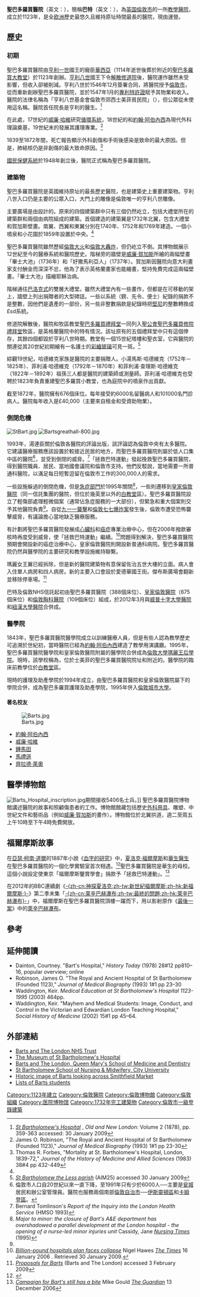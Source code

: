 {{NoteTA
|1=zh-cn:神探夏洛克;zh-tw:新世紀福爾摩斯;zh-hk:新福爾摩斯;
}}
{{Infobox hospital
| Name = 聖巴多羅買醫院<br/>{{lang|en|St Bartholomew's Hospital}}
| Org/Group = {{le|巴特醫療NHS信託|Barts Health NHS Trust|巴特醫療 NHS 信託}}
| Image = Barts-main-entrance.jpg
| Caption = 1702年建成的醫院正門“亨利八世門”，門上的雕像是倫敦唯一的[[亨利八世|亨利八世]]（1509–1547年間的[[英格兰国王|英格兰国王]]）雕像
| Logo =
| location = [[英格兰|英格兰]][[伦敦|伦敦]][[史密斯菲爾德_(倫敦)|史密斯菲爾德]]
| coordinates = {{coord|51.5175|-0.1001|type:landmark|display=inline, title}}
| HealthCare = [[国民保健署_(英格兰)|国民保健署]]
| Type = [[教學醫院|教學醫院]]
| Speciality = <!-- if devoted to a speciality, i.e. not if has broad spectrum of specialities -->
| Standards = <!-- optional if no national standards -->
| Emergency = 無
| Affiliation = {{le|巴特和倫敦醫學及牙科學校|Barts and The London School of Medicine and Dentistry}}
| Beds = 387<ref>{{cite web |title=Number of beds |url=https://www.whatdotheyknow.com/request/number_of_beds#incoming-1277109 |website=''WhatDoTheyKnow'' |access-date=2019-02-13 |archive-date=2021-12-04 |archive-url=https://web.archive.org/web/20211204141643/https://www.whatdotheyknow.com/request/number_of_beds#incoming-1277109 |dead-url=no }}</ref>
| Founded = {{Start date and age|1123}}
| Closed = <!-- optional -->
| Website = {{Official URL}}
| Wiki-Links = <!-- optional -->
| map_type = United Kingdom London City of London
| map_caption = 聖巴多羅買醫院在倫敦的位置
| mapframe-zoom = 14
| mapframe-stroke-colour = #5555ff
| mapframe-stroke-width = 3
| mapframe-shape-fill = #00ffff
| mapframe-shape-fill-opacity= 0.1
}}

'''聖巴多羅買醫院'''（英文：{{lang|en|St Bartholomew's Hospital}}），簡稱'''巴特'''（英文：{{lang|en|Barts}}），為[[英国|英国]][[倫敦市|倫敦市]]的一所[[教學醫院|教學醫院]]，成立於1123年，是全[[欧洲|欧洲]]歷史最悠久且維持原址時間最長的醫院，現由{{le|巴特醫療NHS信託|Barts Health NHS Trust|巴特醫療 NHS 信託}}運營。

==歷史==

===初期===
聖巴多羅買醫院由[[亨利一世_(英格蘭)|亨利一世]]國王的寵臣[[華西亞|華西亞]]（1114年逝世後葬於附近的[[聖巴多羅買大教堂|聖巴多羅買大教堂]]）於1123年創辦。[[亨利八世_(英格蘭)|亨利八世]]國王下令[[解散修道院|解散修道院]]後，醫院運作雖然未受影響，但收入卻被削減。亨利八世於1546年12月簽署合同，將醫院授予[[倫敦市|倫敦市]]，從而重新創辦聖巴多羅買醫院，並於1547年1月的[[專利特許證|專利特許證]]賦予其物業和收入。醫院的法律名稱為「亨利八世基金會倫敦市郊西士美菲貧民院」（{{lang|en|House of the Poore in West Smithfield in the suburbs of the City of London of Henry VIII's Foundation}}），但公眾從未使用這名稱。醫院首任院長是亨利的醫生{{link-en|湯馬斯·韋加利|Thomas Vicary}}。<ref name=Brit>[http://www.british-history.ac.uk/report.aspx?compid=45108 ''St Bartholomew's Hospital''] {{Wayback|url=http://www.british-history.ac.uk/report.aspx?compid=45108 |date=20141207195805 }}, ''Old and New London'': Volume 2 (1878), pp. 359-363 accessed: 30 January 2009</ref>

在此處，17世紀的[[威廉·哈維|威廉·哈維]]研究[[循環系統|循環系統]]，18世紀的{{link-en|佩西瓦·樸特|Percivall Pott}}和[[約翰·阿伯內西|約翰·阿伯內西]]為現代外科理論奠基，19世紀末的{{link-en|貝德福·芬維克夫人|Ethel Gordon Fenwick}}發展其護理專業。<ref>James O. Robinson, "The Royal and Ancient Hospital of St Bartholomew (Founded 1123)," ''Journal of Medical Biography'' (1993) 1#1 pp 23-30</ref>

1839至1872年間，死亡報告顯示外科創傷和手術後感染是致命的最大原因。但是，肺結核仍是非創傷的最大致命原因。<ref>Thomas R. Forbes, "Mortality at St. Bartholomew's Hospital, London, 1839-72," ''Journal of the History of Medicine and Allied Sciences'' (1983) 38#4 pp 432-449</ref>

[[國民保健系統|國民保健系統]]於1948年創立後，醫院正式稱為聖巴多羅買醫院。

===建築物===
聖巴多羅買醫院是英國維持原址的最長歷史醫院，也是建築史上重要建築物。亨利八世入口仍是主要的公眾入口，大門上的雕像是倫敦唯一的亨利八世雕像。

主要廣場是由{{link-en|詹姆斯·傑布斯|James Gibbs}}設計的。原來的四個建築群中只有三個仍然屹立，包括大禮堂所在的建築群和兩個由病院組成的建築。首個建造的建築翼是1732年北翼，包含大禮堂和賀加斯壁畫。南翼、西翼和東翼分別在1740年、1752年和1769年建造。一個小噴泉和小花園於1859年設置於中央。<ref name=Brit/>

聖巴多羅買醫院雖然歷經[[倫敦大火|倫敦大火]]和[[倫敦大轟炸|倫敦大轟炸]]，但仍屹立不倒。其博物館展示12世紀至今的醫療系統和醫院歷史。階梯旁的牆壁是[[威廉·賀加斯|威廉·賀加斯]]所繪的兩幅壁畫「畢士大池」（1736年）和「好撒馬利亞人」（1737年）。賀加斯因醫院向意大利畫家支付酬金而深深不忿，他為了表示英格蘭畫家也能繪畫，堅持免費完成這兩幅壁畫。「畢士大池」描繪耶穌治病。

階梯通往[[巴洛克式|巴洛克式]]的雙層大禮堂。雖然大禮堂內有一些畫作，但都是在可移動的架上，牆壁上列出捐贈者的大型碑誌。一些以{{link-en|卡洛林帝國貨幣系統|£sd|£sd}}系統（鎊、先令、便士）紀錄的捐款不是整數，因他們是遺產的一部份，另一些非整數捐款是紀錄時把[[堅尼_(英國貨幣)|堅尼]]的整數轉換成£sd系統。

修道院解散後，醫院和牧區教堂[[聖巴多羅買禮拜堂|聖巴多羅買禮拜堂]]一同列入[[英格蘭聖公會|聖公會]][[聖巴多羅買修院禮拜堂|聖巴多羅買修院禮拜堂]]牧區，是英格蘭醫院中的特有情況。該址原有的五個禮拜堂中只有這個倖存，其餘四個都毀於亨利八世時期。教堂有一個15世紀塔樓和聖衣室，它與醫院的關連從其20世紀初期繪有一名護士的[[彩繪玻璃|彩繪玻璃]]可見一斑。<ref>[http://www.aim25.ac.uk/cats/51/5163.htm ''St Bartholomew the Less parish''] {{Wayback|url=http://www.aim25.ac.uk/cats/51/5163.htm |date=20160303191749 }} (AIM25) accessed 30 January 2009</ref>

綜觀19世紀，哈德維克家族是醫院的主要捐贈人。小湯馬斯·哈德維克（1752年－1825年）、菲利浦·哈德維克（1792年－1870年）和菲利浦·查理斯·哈德維克（1822年－1892年）祖孫三人都是醫院的建築師或測量師。菲利浦·哈德維克也受聘於1823年負責重建聖巴多羅買小教堂，也為庭院中的噴泉作出貢獻。

截至1872年，醫院擁有676個床位。每年接受約6000名留醫病人和101000名門診病人。醫院每年收入是£40,000（主要來自租金和受資助物業）。

===倒閉危機===
[[Image:StBart.jpg|thumb]]
[[Image:Bartsgreathall-800.jpg|thumb]]

1993年，湯連臣關於倫敦各醫院的評論出版，該評論認為倫敦中央有太多醫院。它建議醫療服務應該設置於較接近民居的地方，而聖巴多羅買醫院則屬於低人口集中區的醫院<ref>倫敦市人口自20世紀以來一直下降，至1991年只有少於6000人──主要是[[瓮城|瓮城]]居民和辦公室管理員。醫院也服務兩個南部[[倫敦自治市|倫敦自治市]]──[[伊斯靈頓區|伊斯靈頓區]]和[[卡姆登區|卡姆登區]]。</ref>，並受到倒閉的威脅。<ref>Bernard Tomlinson's ''Report of the Inquiry into the London Health Service'' (HMSO 1993)</ref>「拯救巴特運動」發起挽救聖巴多羅買醫院，得到醫院職員、居民、當地國會議院和倫敦市支持。他們反駁說，當地需要一所普通科醫院，以滿足每日短暫逗留在倫敦市工作的300,000人的需求。

一些設施躲過的倒閉危機，但是[[急症室|急症部門]]於1995年關閉<ref name=nurse>''Major to minor: the closure of Bart's A&E department has overshadowed a parallel development at the London hospital - the opening of a nurse-led minor injuries unit'' Cassidy, Jane ''[[Nursing_Times|Nursing Times]]'' (1995)</ref>，一些則遷移到[[皇家倫敦醫院|皇家倫敦醫院]]（同一信託集團的醫院，但位於幾英里以外的[[白教堂|白教堂]]區）。聖巴多羅買醫院設立了輕傷部處理輕微個案（通常佔急症服務的一大部份），但緊急和重大個案則交予其他醫院負責<ref name=nurse/>。自從[[九一一襲擊|九一一襲擊]]和[[倫敦七七爆炸案|倫敦七七爆炸案]]發生後，倫敦市遭受恐怖襲擊威脅，有議論擔心當地缺乏醫療服務。

有計劃將聖巴多羅買醫院發展成[[心臟科|心臟科]]和[[癌症|癌症]]專業治療中心，但在2006年{{link-en|民間融資提案制度|private finance initiative}}撥款審核時再度受到威脅，使「拯救巴特運動」繼續。<ref>[http://www.timesonline.co.uk/tol/news/uk/article789032.ece ''Billion-pound hospitals plan faces collapse''] Nigel Hawes ''[[The_Times|The Times]]'' 16 January 2006 . Retrieved 30 January 2009.</ref>問題得到解決，聖巴多羅買醫院預期會開設新的癌症治療中心，皇家倫敦醫院則開設新普通科病院。聖巴多羅買醫院仍然與醫學院的主要研究和教學設施維持聯繫。

瑪麗女王翼已經拆除，但是新的醫院建築物有意保留佐治五世大樓的立面。病人會入住單人病房和四人病房。新的主要入口會設於愛德華國王街。傑布斯廣場會翻新並移除停車場。<ref>[http://www.bartsandthelondon.nhs.uk/newhospitals/proposals_for_barts.asp ''Proposals for Barts''] {{Wayback|url=http://www.bartsandthelondon.nhs.uk/newhospitals/proposals_for_barts.asp |date=20090204025544 }} (Barts and The London) accessed 3 February 2009</ref>

巴特及倫敦NHS信託起初由聖巴多羅買醫院（388個床位）、[[皇家倫敦醫院|皇家倫敦醫院]]（675個床位）和[[倫敦胸科醫院|倫敦胸科醫院]]（109個床位）組成，於2012年3月與[[威普十字大學醫院|威普十字大學醫院]]和[[紐漢大學醫院|紐漢大學醫院]]合併成{{link-en|巴特醫療NHS信託|Barts Health NHS Trust}}。

===醫學院===
1843年，聖巴多羅買醫院醫學院成立以訓練醫療人員，但是有些人認為教學歷史可追溯於世紀初，當時醫院已經為[[約翰·阿伯內西|約翰·阿伯內西]]建造了教學用演講廳。1995年，聖巴多羅買醫院醫學院和皇家倫敦醫院附屬的醫學院合併成為[[瑪麗王后學院|倫敦大學瑪麗王后學院]]。現時，該學校稱為{{link-en|巴特和倫敦醫學及牙科學校|Barts and The London School of Medicine and Dentistry}}，位於士美菲的聖巴多羅買醫院院址和附近的{{link-en|遮打大廈廣場|Charterhouse Square}}。醫學院的臨床前教學位於[[白教堂|白教堂]]區。

現時的護理及助產學院於1994年成立，由聖巴多羅買醫院和皇家倫敦醫院屬下的學院合併，成為聖巴多羅買護理及助產學院，1995年併入[[倫敦城市大學|倫敦城市大學]]。

====著名校友====
[[File:Barts.jpg|thumb]]
*[[約翰·阿伯內西|約翰·阿伯內西]]
*[[威廉·哈維|威廉·哈維]]
*[[鍾馬田|鍾馬田]]
*[[馬禮遜|馬禮遜]]
*[[齊拉德·萊奧|齊拉德·萊奧]]

==醫學博物館==
[[File:Barts_Hospital_inscription.jpg|thumb]]期間接收5406名士兵。]]
聖巴多羅買醫院博物館講述醫院的故事和照顧傷患者的工作。博物館館藏包括歷史[[外科用具|外科用具]]、雕塑、中世紀文件和藝術品（例如[[威廉·賀加斯|威廉·賀加斯]]的畫作）。博物館位於北翼拱道，週二至周五上午10時至下午4時免費開放。

==福爾摩斯故事==
在[[亞瑟·柯南·道爾|亞瑟·柯南·道爾]]的1887年小說《[[血字的研究|血字的研究]]》中，[[夏洛克·福爾摩斯|夏洛克·福爾摩斯]]和[[華生醫生|華生醫生]]在聖巴多羅買醫院的一個化學實驗室首次相遇。<ref>{{cite web|url=http://en.wikisource.org/wiki/A_Study_in_Scarlet/Chapter_1|title=''A Study in Scarlet'', chapter one|publisher=[[Wikisource|Wikisource]]|first=Arthur|last=Conan Doyle|authorlink=Arthur Conan Doyle|year=1887|accessdate=2006-11-27|archiveurl=https://web.archive.org/web/20060913000000/http://en.wikisource.org/wiki/A_Study_in_Scarlet/Chapter_1|archivedate=2006-09-13|deadurl=yes}}</ref>聖巴多羅買醫院是華生的母校。這個小說設定使東京「福爾摩斯鑒賞學會」捐款予「拯救巴特運動」。<ref>[http://www.guardian.co.uk/society/2006/dec/13/guardiansocietysupplement4 ''Campaign for Bart's still has a bite''] {{WebCite|url=https://www.webcitation.org/6Aiw5uR6S?url=http://www.guardian.co.uk/society/2006/dec/13/guardiansocietysupplement4 |date=20120916152652 |dateformat=iso }} Mike Gould ''[[The_Guardian|The Guardian]]'' 13 December 2006</ref>

在2012年的BBC連續劇《[[神探夏洛克|-{zh-cn:神探夏洛克;zh-tw:新世紀福爾摩斯;zh-hk:新福爾摩斯;}-]]》第二季末集「[[萊辛巴赫瀑布_(新福爾摩斯)|-{zh-cn:莱辛巴赫瀑布;zh-tw:最終的問題;zh-hk:萊辛巴赫瀑布}-]]」中，福爾摩斯在聖巴多羅買醫院頂樓一躍而下，用以影射原作《[[最後一案|最後一案]]》中的[[萊辛巴赫瀑布|萊辛巴赫瀑布]]。

==參考==
{{reflist}}

==延伸閱讀==
*Dainton, Courtney. "Bart's Hospital," ''History Today'' (1978) 28#12 pp810–16, popular overview; online
* Robinson, James O. "The Royal and Ancient Hospital of St Bartholomew (Founded 1123)," ''Journal of Medical Biography'' (1993) 1#1 pp 23–30
* Waddington, Keir. ''Medical Education at St Bartholomew's Hospital 1123-1995'' (2003) 464pp. 
* Waddington, Keir. "Mayhem and Medical Students: Image, Conduct, and Control in the Victorian and Edwardian London Teaching Hospital," ''Social History of Medicine'' (2002) 15#1 pp 45–64.

==外部連結==
{{Commons category|St Bartholomew's Hospital}}
* [http://www.bartsandthelondon.nhs.uk/ Barts and The London NHS Trust] {{Wayback|url=http://www.bartsandthelondon.nhs.uk/ |date=20181109102203 }}
* [http://www.bartsandthelondon.org.uk/aboutus/st_bartholomews_hospital.asp The Museum of St Bartholomew's Hospital] {{Wayback|url=http://www.bartsandthelondon.org.uk/aboutus/st_bartholomews_hospital.asp |date=20070211140127 }}
* [http://www.smd.qmul.ac.uk/ Barts and The London, Queen Mary's School of Medicine and Dentistry] {{Wayback|url=http://www.smd.qmul.ac.uk/ |date=20181012233900 }}
* [http://www.city.ac.uk/barts/ St Bartholomew School of Nursing & Midwifery, City University] {{Wayback|url=http://www.city.ac.uk/barts/ |date=20041128044340 }}
* [http://www.londonancestor.com/views/vl-smithfield.htm Historic image of Barts looking across Smithfield Market] {{Wayback|url=http://www.londonancestor.com/views/vl-smithfield.htm |date=20061025072100 }}
* [http://www.shl.lon.ac.uk/specialcollections/archives/studentrecords.shtml Lists of Barts students] {{Wayback|url=http://www.shl.lon.ac.uk/specialcollections/archives/studentrecords.shtml |date=20100914105055 }}

[[Category:1123年建立|Category:1123年建立]]
[[Category:倫敦醫院|Category:倫敦醫院]]
[[Category:倫敦博物館|Category:倫敦博物館]]
[[Category:倫敦組織|Category:倫敦組織]]
[[Category:医院博物馆|Category:医院博物馆]]
[[Category:1732年完工建築物|Category:1732年完工建築物]]
[[Category:倫敦市一級登錄建築|Category:倫敦市一級登錄建築]]